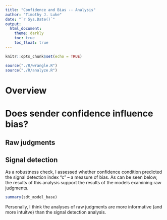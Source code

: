 ```yaml
---
title: "Confidence and Bias -- Analysis"
author: "Timothy J. Luke"
date: "`r Sys.Date()`"
output: 
  html_document:
    theme: darkly
    toc: true
    toc_float: true
---
```


```r
knitr::opts_chunk$set(echo = TRUE)

source("./R/wrangle.R")
source("./R/analyze.R")

```

# Overview

# Does sender confidence influence bias?

## Raw judgments

## Signal detection

As a robustness check, I assessed whether confidence condition predicted the signal detection index "c" -- a measure of bias. As can be seen below, the results of this analysis support the results of the models examining raw judgments.

```r
summary(sdt_model_base)
```

Personally, I think the analyses of raw judgments are more informative (and more intuitve) than the signal detection analysis.

